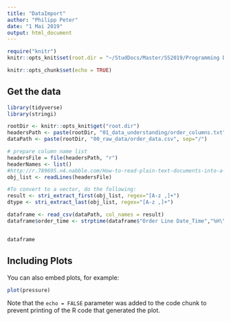 ---
title: "DataImport"
author: "Philipp Peter"
date: "1 Mai 2019"
output: html_document
---

```{r "knitr config", cache = FALSE, include=FALSE}
require("knitr")
knitr::opts_knit$set(root.dir = "~/StudDocs/Master/SS2019/Programming Data Science/data")
```
```{r setup, include=FALSE}
knitr::opts_chunk$set(echo = TRUE)
```

## Get the data 

```{r}
library(tidyverse)
library(stringi)

rootDir <- knitr::opts_knit$get("root.dir")
headersPath <- paste(rootDir, "01_data_understanding/order_columns.txt", sep="/")
dataPath <- paste(rootDir, "00_raw_data/order_data.csv", sep="/")

# prepare column name list
headersFile = file(headersPath, "r")
headerNames <- list()
#http://r.789695.n4.nabble.com/How-to-read-plain-text-documents-into-a-vector-td901794.html
obj_list <- readLines(headersFile)

#To convert to a vector, do the following:
result <- stri_extract_first(obj_list, regex="[A-z ,]+")
dtype <- stri_extract_last(obj_list, regex="[A-z ,]+")

dataframe <- read_csv(dataPath, col_names = result)
dataframe$order_time <- strptime(dataframe$"Order Line Date_Time","%H\\:%M\\:%S")


dataframe
```

## Including Plots

You can also embed plots, for example:

```{r pressure, echo=FALSE}
plot(pressure)
```

Note that the `echo = FALSE` parameter was added to the code chunk to prevent printing of the R code that generated the plot.
